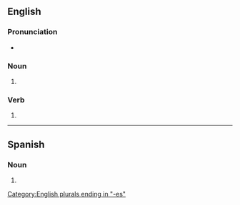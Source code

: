 ==English==

===Pronunciation===
* {{IPA|/ˈkɹʌntʃɪz/|lang=en}}

===Noun===
{{head|en|noun form}}

# {{plural of|crunch|lang=en}}

===Verb===
{{head|en|verb form}}

# {{en-third-person singular of|crunch}}

[[Category:English plurals ending in "-es"]]

----

==Spanish==

===Noun===
{{head|es|noun form}}

# {{plural of|crunch|lang=es}}